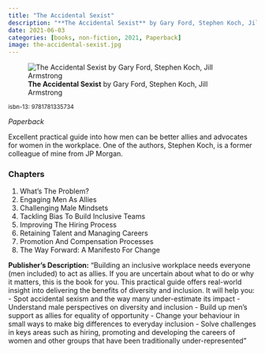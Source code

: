 ```yaml
---
title: "The Accidental Sexist"
description: "**The Accidental Sexist** by Gary Ford, Stephen Koch, Jill Armstrong"
date: 2021-06-03
categories: [books, non-fiction, 2021, Paperback]
image: the-accidental-sexist.jpg
---
```

![**The Accidental Sexist** by Gary Ford, Stephen Koch, Jill Armstrong](the-accidental-sexist.jpg){fig-align="left"}

<sup>isbn-13: 9781781335734</sup>

*Paperback*

Excellent practical guide into how men can be better allies and advocates for
women in the workplace. One of the authors, Stephen Koch, is a former colleague
of mine from JP Morgan.

### Chapters

1. What's The Problem?
2. Engaging Men As Allies
3. Challenging Male Mindsets
4. Tackling Bias To Build Inclusive Teams
5. Improving The Hiring Process
6. Retaining Talent and Managing Careers
7. Promotion And Compensation Processes
8. The Way Forward: A Manifesto For Change  


**Publisher's Description:**
"Building an inclusive workplace needs everyone (men included) to act as
allies. If you are uncertain about what to do or why it matters, this is
the book for you. This practical guide offers real-world insight into
delivering the benefits of diversity and inclusion. It will help you: -
Spot accidental sexism and the way many under-estimate its impact -
Understand male perspectives on diversity and inclusion - Build up men's
support as allies for equality of opportunity - Change your behaviour in
small ways to make big differences to everyday inclusion - Solve challenges
in keys areas such as hiring, promoting and developing the careers of women
and other groups that have been traditionally under-represented"